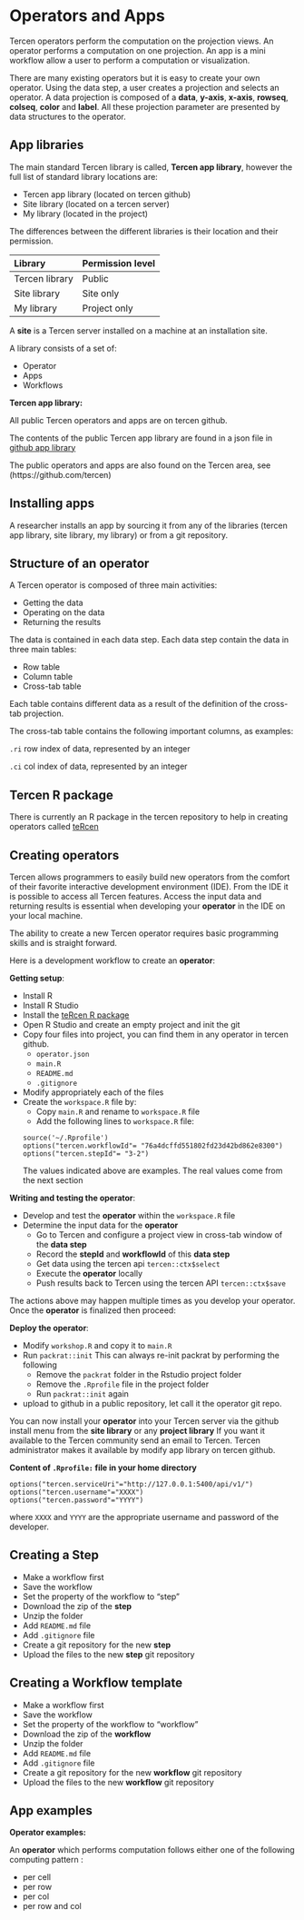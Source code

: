 # Operators and Apps {#operators}

Tercen operators perform the computation on the projection views. An operator performs a computation on one projection. An app is a mini workflow allow a user to perform a computation or visualization.

There are many existing operators but it is easy to create your own operator. Using the data step, a user creates a projection and selects an operator. A data projection is composed of a __data__, __y-axis__, __x-axis__, __rowseq__, __colseq__, __color__ and __label__. All these projection parameter are presented by data structures to the operator.



## App libraries {-}

The main standard Tercen library is called, __Tercen app library__, however the full list of standard library locations are: 

* Tercen app library (located on tercen github)
* Site library (located on a tercen server)
* My library (located in the project)

The differences between the different libraries is their location and their permission.

Library  | Permission level |
:-----   | :------- |
Tercen library | Public |
Site library   | Site only|
My library     | Project only |

A __site__ is a Tercen server installed on a machine at an installation  site.

A library consists of a set of:

* Operator
* Apps
* Workflows

__Tercen app library:__

All public Tercen operators and apps are on tercen github. 

The contents of the public Tercen app library are found in a json file in [github app library](https://github.com/tercen/app-library)

The public operators and apps are also found on the Tercen area, see (https://github.com/tercen)

## Installing apps {-}

A researcher installs an app by sourcing it from any of the libraries (tercen app library, site library, my library) or from a git repository.


## Structure of an operator {-}
A Tercen operator is composed of three main activities:

* Getting the data
* Operating on the data
* Returning the results

The data is contained in each data step. Each data step contain the data in 
three main tables:

* Row table
* Column table
* Cross-tab table

Each table contains different data as a result of the definition of the cross-tab projection.

The cross-tab table contains the following important columns, as examples:

``.ri``  row index of data, represented by an integer

``.ci``  col index of data, represented by an integer


## Tercen R package {-}
There is currently an R package in the tercen repository to help in creating operators called [teRcen](https://github.com/tercen/teRcen) 

## Creating operators {-}
Tercen allows programmers to easily build new operators from the comfort of their favorite interactive development environment (IDE). From the IDE it is possible to access all Tercen features. Access the input data and returning results is essential when developing your __operator__ in the IDE on your local machine.  

The ability to create a new Tercen operator requires basic programming skills and is straight forward.

Here is a development workflow to create an __operator__:

__Getting setup__:

* Install R
* Install R Studio
* Install the [teRcen R package](https://github.com/tercen/teRcen)
* Open R Studio and create an empty project and init the git
* Copy four files into project, you can find them in any operator in tercen github.
    + `operator.json`
    + `main.R`
    + `README.md`
    + `.gitignore`
* Modify appropriately each of the files 
* Create  the `workspace.R` file by:
    + Copy `main.R` and rename to `workspace.R` file
    + Add the following lines to `workspace.R` file:
```
source('~/.Rprofile')
options("tercen.workflowId"= "76a4dcffd551802fd23d42bd862e8300")
options("tercen.stepId"= "3-2")
```
The values indicated above are examples. The real values come from the next section

__Writing and testing the operator__:

* Develop and test the __operator__ within the `workspace.R` file
* Determine the input data for the __operator__
    + Go to Tercen and configure a project view in cross-tab window of the __data step__
    + Record the __stepId__ and __workflowId__ of this __data step__
    + Get data using the tercen api `tercen::ctx$select`
    + Execute the __operator__ locally 
    + Push results back to Tercen using the tercen API `tercen::ctx$save`
  
The actions above may happen multiple times as you develop your operator. Once the __operator__ is finalized then proceed:

__Deploy the operator__:

* Modify `workshop.R` and copy it to `main.R` 
* Run `packrat::init`
This can always re-init packrat by performing the following
    + Remove the `packrat` folder in the Rstudio project folder
    + Remove the `.Rprofile` file in the project folder
    + Run `packrat::init` again
* upload to github in a public repository, let call it the operator git repo.

You can now install your __operator__  into your Tercen server via the github install menu from the __site library__ or any __project library__ 
If you want it available to the Tercen community send an email to Tercen.
Tercen administrator makes it available by modify app library on tercen github.

__Content of `.Rprofile:` file in your home directory__ 
```
options("tercen.serviceUri"="http://127.0.0.1:5400/api/v1/")
options("tercen.username"="XXXX")
options("tercen.password"="YYYY")
```
where `XXXX` and `YYYY` are the appropriate username and password of the developer.

## Creating a Step {-}
* Make a workflow first
* Save the workflow
* Set the property of the workflow to “step”
* Download the zip of the __step__
* Unzip the folder
* Add `README.md` file
* Add `.gitignore` file
* Create a git repository for the new __step__
* Upload the files to the new __step__ git repository


## Creating a Workflow template {-}
* Make a workflow first
* Save the workflow
* Set the property of the workflow to "workflow"
* Download the zip of the  __workflow__
* Unzip the folder
* Add `README.md` file
* Add `.gitignore` file
* Create a git repository for the new __workflow__ git repository
* Upload the files to the new __workflow__ git repository

## App examples {-}

__Operator examples:__

An __operator__ which performs computation follows either one of the following computing pattern :

* per cell
* per row
* per col
* per row and col


